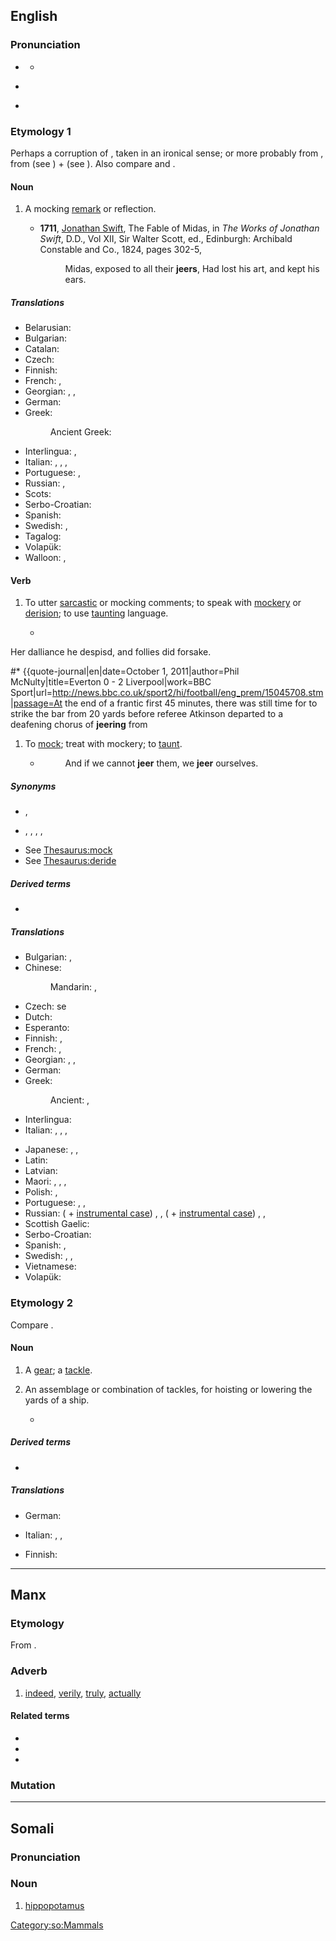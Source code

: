 ==English==

===Pronunciation===
* {{a|RP}} {{IPA|en|/dʒɪə/}}
** {{audio|en|LL-Q1860 (eng)-Vealhurl-jeer.wav|Audio (UK)}}
* {{a|GA}} {{IPA|en|/dʒɪɹ/}}
* {{rhymes|en|ɪə(r)}}

===Etymology 1===
Perhaps a corruption of {{m|en|cheer||to salute with cheers}}, taken in an ironical sense; or more probably from {{bor|en|nl|gekscheren||to jeer|lit=to shear the fool}}, from {{m|nl|gek||a fool}} (see {{m|en|geck}}) + {{m|nl|scheren||to shear}} (see {{m|en|shear|pos=v}}). Also compare {{cog|de|-}} and {{cog|nl|gieren|t=to laugh loudly}}.

====Noun====
{{en-noun}}

# A mocking [[remark]] or reflection.
#: {{syn|en|scoff|taunt|flout|jibe|mockery}}
#* '''1711''', [[w:Jonathan Swift|Jonathan Swift]], The Fable of Midas, in ''The Works of Jonathan Swift'', D.D., Vol XII, Sir Walter Scott, ed., Edinburgh: Archibald Constable and Co., 1824, pages 302-5,
#*: Midas, exposed to all their '''jeers''', Had lost his art, and kept his ears.

=====Translations=====
{{trans-top|mocking remark}}
* Belarusian: {{t|be|здзек|sc=Cyrl}}
* Bulgarian: {{t+|bg|подигравка|f}}
* Catalan: {{t|ca|burleria|f}}
* Czech: {{t|cs|posměšek|m}}
* Finnish: {{t+|fi|pilkka}}
* French: {{t+|fr|moquerie|f}}, {{t+|fr|raillerie|f}}
* Georgian: {{t|ka|დაცინვა}}, {{t|ka|მასხრად აგდება}}, {{t|ka|გამასხარავება}}
* German: {{t+|de|Spott|m}}
* Greek:
*: Ancient Greek: {{t|grc|τωθασμός|m}}
{{trans-mid}}
* Interlingua: {{t|ia|burla}}, {{t|ia|crito de derision}}
* Italian: {{t|it|scherno|m}}, {{t+|it|scorno|m}}, {{t+|it|burla|f}}, {{t+|it|beffa|f}}
* Portuguese: {{t+|pt|zombaria|f}}, {{t+|pt|escárnio|m}}
* Russian: {{t+|ru|глумле́ние|n}}, {{t+|ru|насме́шка|f}}
* Scots: {{t|sco|afftak}}
* Serbo-Croatian: {{t+|sh|poruga|f}}
* Spanish: {{t|es|burlería}}
* Swedish: {{t+|sv|glåpord|n}}, {{t+|sv|okvädingsord|n}}
* Tagalog: {{t|tl|atsoy}}
* Volapük: {{t+|vo|kof}}
* Walloon: {{t+|wa|glawe|f}}, {{t+|wa|lawe|f}}
{{trans-bottom}}

====Verb====
{{en-verb}}

# {{lb|en|intransitive|jeer '''[[at]]'''}} To utter [[sarcastic]] or mocking comments; to speak with [[mockery]] or [[derision]]; to use [[taunting]] language.
#* {{RQ:Spenser Faerie Queene|book=II|canto=VI|stanza=21|passage=But when he saw her toy, and gibe, and '''geare''', / And passe the bonds of modest merimake,}}
Her dalliance he despisd, and follies did forsake.
#* {{quote-journal|en|date=October 1, 2011|author=Phil McNulty|title=Everton 0 - 2 Liverpool|work=BBC Sport|url=http://news.bbc.co.uk/sport2/hi/football/eng_prem/15045708.stm|passage=At the end of a frantic first 45 minutes, there was still time for {{w|Charlie Adam}} to strike the bar from 20 yards before referee Atkinson departed to a deafening chorus of '''jeering''' from {{w|Everton Football Club|Everton]]'s fans.}}
# {{lb|en|transitive|archaic}} To [[mock]]; treat with mockery; to [[taunt]].
#* {{RQ:Jonson The Staple of News}}
#*: And if we cannot '''jeer''' them, we '''jeer''' ourselves.

=====Synonyms=====
* {{sense|to utter sarcastic remarks}} {{l|en|scoff}}, {{l|en|sneer}}
* {{sense|to treat with scoffs}} {{l|en|deride}}, {{l|en|flout}}, {{l|en|gibe}}, {{l|en|mock}}, {{l|en|ridicule}}
* See [[Thesaurus:mock]]
* See [[Thesaurus:deride]]

=====Derived terms=====
* {{l|en|jeeringly}}

=====Translations=====
{{trans-top|to scoff or mock}}
* Bulgarian: {{t|bg|подигравам се}}, {{t|bg|надсмивам се}}
* Chinese:
*: Mandarin: {{t+|cmn|嘲笑|tr=cháoxiào|sc=Hani}}, {{t+|cmn|嘲弄|tr=cháonòng|sc=Hani}}
* Czech: {{t|cs|posmívat}} se
* Dutch: {{t+|nl|spotten}}
* Esperanto: {{t|eo|moki}}
* Finnish: {{t+|fi|pilkata}}, {{t+|fi|ilkkua}}
* French: {{t+|fr|moquer}}, {{t+|fr|railler}}
* Georgian: {{t|ka|დაცინვა}}, {{t|ka|გამასხარავება}}, {{t|ka|სასაცილოდ აგდება}}
* German: {{t+|de|spotten}}
* Greek:
*: Ancient: {{t|grc|σκώπτω|sc=polytonic}}, {{t|grc|χλευάζω}}
* Interlingua: {{t|ia|derider}}
* Italian: {{t+|it|deridere}}, {{t+|it|schernire}}, {{t+|it|motteggiare}}, {{t+|it|sbeffeggiare}}
{{trans-mid}}
* Japanese: {{t|ja|冷やかす|tr=[[ひやかす]], hiyakasu|sc=Jpan}}, {{t|ja|野次る|tr=[[やじる]], yajiru|sc=Jpan}}, {{t|ja|嘲る|tr=[[あざける]], azakeru|sc=Jpan}}
* Latin: {{t|la|cavillor}}
* Latvian: {{t|lv|ņirgāties}}
* Maori: {{t|mi|pepehatū}}, {{t|mi|pehapehatū}}, {{t|mi|whakatea}}, {{t|mi|taunu}}
* Polish: {{t+|pl|wyśmiewać}}, {{t+|pl|kpić}}
* Portuguese: {{t+|pt|zombar}}, {{t+|pt|escarnecer}}, {{t+|pt|ridicularizar}}
* Russian: {{t+|ru|насмеха́ться}} ({{l|ru|над}} + [[instrumental case]]) {{g|impf}}, {{g|pf}}, {{t+|ru|глуми́ться}} ({{l|ru|над}} + [[instrumental case]]) {{g|impf}}, {{t+|ru|высме́ивать|impf}}, {{t+|ru|вы́смеять}} {{qualifier|transitive}} {{g|impf}}
* Scottish Gaelic: {{t|gd|mag}}
* Serbo-Croatian: {{t+|sh|rugati se}}
* Spanish: {{t+|es|burlarse}}, {{t+|es|abuchear}}
* Swedish: {{t+|sv|häckla}}, {{t+|sv|pika}}, {{t+|sv|smäda}}
* Vietnamese: {{t+|vi|chế giễu}}
* Volapük: {{t+|vo|kofön}}
{{trans-bottom}}

===Etymology 2===
Compare {{m|en|gear}}.

====Noun====
{{en-noun}}

# {{lb|en|nautical}} A [[gear]]; a [[tackle]].
# {{lb|en|nautical|in the plural}} An assemblage or combination of tackles, for hoisting or lowering the yards of a ship.
#* {{quote-book|en|title=The masting and rigging of English ships of war, 1625-1860|page=65|author=James Lees|year=1984|passage=In the nineteenth century, 1811 to be exact, the '''jeers''' were unrove after the yard was slung, the weight of the yard being borne by chain slings. The '''jeers''' used then were a treble block lashed to the mast head through a hole in the center of the top}}

=====Derived terms=====
* {{l|en|jeer capstan}}

=====Translations=====
{{trans-top|gear; tackle}}
* German: {{t+|de|Fall|n}}
{{trans-mid}}
* Italian: {{t|it|paranco|m}}, {{t+|it|cavo|m}}, {{t+|it|drizza|f}}
{{trans-bottom}}

{{trans-top|nautical: assemblage for hoisting yards}}
* Finnish: {{t|fi|taljasto}}
{{trans-mid}}
{{trans-bottom}}

----

==Manx==

===Etymology===
From {{inh|gv|sga|dír||due, fit, proper}}.

===Adverb===
{{head|gv|adverb}}

# [[indeed]], [[verily]], [[truly]], [[actually]]
#: {{ux|gv|'''Jeer''' cha nel!|Indeed it is not!}}

====Related terms====
* {{l|gv|jeeragh}}
* {{l|gv|jeerid}}
* {{l|gv|jeerys}}

===Mutation===
{{gv-mut-cons|j|eer}}

----

==Somali==

===Pronunciation===
{{rfp|so}}

===Noun===
{{head|so|noun|g=?}}

# [[hippopotamus]]
#: {{ux|so|'''Jeertu''' way jeclayd dhexqaadka dhoobaada.|The hippopotamus loved wallowing.}}{{attention|so|Please double-check that the translation is correct}}

[[Category:so:Mammals]]